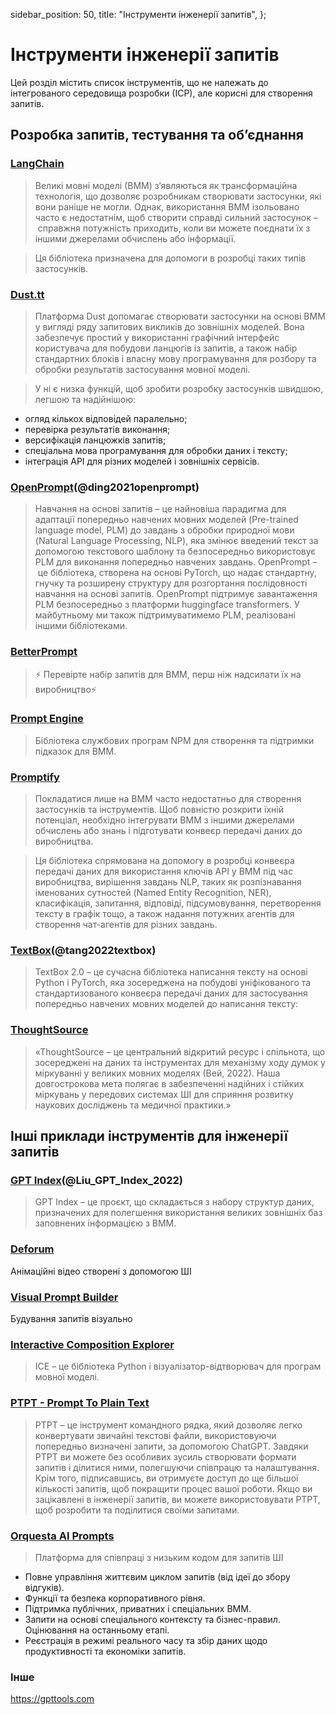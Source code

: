   sidebar_position: 50,
  title: "Інструменти інженерії запитів",
};

# Інструменти інженерії запитів

Цей розділ містить список інструментів, що не належать до інтегрованого середовища розробки (ІСР), але корисні для створення запитів.

## Розробка запитів, тестування та об’єднання

### [LangChain](https://github.com/hwchase17/langchain/)

> Великі мовні моделі (ВММ) з’являються як трансформаційна технологія, що дозволяє розробникам створювати застосунки, які вони раніше не могли. Однак, використання ВММ ізольовано часто є недостатнім, щоб створити справді сильний застосунок – справжня потужність приходить, коли ви можете поєднати їх з іншими джерелами обчислень або інформації.

> Ця бібліотека призначена для допомоги в розробці таких типів застосунків.

### [Dust.tt](https://dust.tt)

> Платформа Dust допомагає створювати застосунки на основі ВММ у вигляді ряду запитових викликів до зовнішніх моделей. Вона забезпечує простий у використанні графічний інтерфейс користувача для побудови ланцюгів із запитів, а також набір стандартних блоків і власну мову програмування для розбору та обробки результатів застосування мовної моделі.

> У ні є низка функцій, щоб зробити розробку застосунків швидшою, легшою та надійнішою:

- огляд кількох відповідей паралельно;
- перевірка результатів виконання;
- версифікація ланцюжків запитів;
- спеціальна мова програмування для обробки даних і тексту;
- інтеграція API для різних моделей і зовнішніх сервісів.

### [OpenPrompt](https://thunlp.github.io/OpenPrompt/)(@ding2021openprompt)

> Навчання на основі запитів – це найновіша парадигма для адаптації попередньо навчених мовних моделей (Pre-trained language model, PLM) до завдань з обробки природної мови (Natural Language Processing, NLP), яка змінює введений текст за допомогою текстового шаблону та безпосередньо використовує PLM для виконання попередньо навчених завдань. OpenPrompt – це бібліотека, створена на основі PyTorch, що надає стандартну, гнучку та розширену структуру для розгортання послідовності навчання на основі запитів. OpenPrompt підтримує завантаження PLM безпосередньо з платформи huggingface transformers. У майбутньому ми також підтримуватимемо PLM, реалізовані іншими бібліотеками.

### [BetterPrompt](https://github.com/stjordanis/betterprompt)

> ⚡ Перевірте набір запитів для ВММ, перш ніж надсилати їх на виробництво⚡

### [Prompt Engine](https://github.com/microsoft/prompt-engine)

> Бібліотека службових програм NPM для створення та підтримки підказок для ВММ.

### [Promptify](https://github.com/promptslab/Promptify)

> Покладатися лише на ВММ часто недостатньо для створення застосунків та інструментів. Щоб повністю розкрити їхній потенціал, необхідно інтегрувати ВММ з іншими джерелами обчислень або знань і підготувати конвеєр передачі даних до виробництва.

> Ця бібліотека спрямована на допомогу в розробці конвеєра передачі даних для використання ключів API у ВММ під час виробництва, вирішення завдань NLP, таких як розпізнавання іменованих сутностей (Named Entity Recognition, NER), класифікація, запитання, відповіді, підсумовування, перетворення тексту в графік тощо, а також надання потужних агентів для створення чат-агентів для різних завдань.

### [TextBox](https://github.com/RUCAIBox/TextBox)(@tang2022textbox)

> TextBox 2.0 – це сучасна бібліотека написання тексту на основі Python і PyTorch, яка зосереджена на побудові уніфікованого та стандартизованого конвеєра передачі даних для застосування попередньо навчених мовних моделей до написання тексту:

### [ThoughtSource](https://github.com/OpenBioLink/ThoughtSource)

> «ThoughtSource – це центральний відкритий ресурс і спільнота, що зосереджені на даних та інструментах для механізму ходу думок у міркуванні у великих мовних моделях (Вей, 2022). Наша довгострокова мета полягає в забезпеченні надійних і стійких міркувань у передових системах ШІ для сприяння розвитку наукових досліджень та медичної практики.»

## Інші приклади інструментів для інженерії запитів

### [GPT Index](https://gpt-index.readthedocs.io/en/latest/)(@Liu_GPT_Index_2022)

> GPT Index – це проєкт, що складається з набору структур даних, призначених для полегшення використання великих зовнішніх баз заповнених інформацією з ВММ.

### [Deforum](https://github.com/HelixNGC7293/DeforumStableDiffusionLocal)

Анімаційні відео створені з допомогою ШІ

### [Visual Prompt Builder](https://tools.saxifrage.xyz/prompt)

Будування запитів візуально

### [Interactive Composition Explorer](https://github.com/oughtinc/ice)

> ICE – це бібліотека Python і візуалізатор-відтворювач для програм мовної моделі.

### [PTPT - Prompt To Plain Text](https://github.com/LeslieLeung/PTPT)

> PTPT – це інструмент командного рядка, який дозволяє легко конвертувати звичайні текстові файли, використовуючи попередньо визначені запити, за допомогою ChatGPT. Завдяки PTPT ви можете без особливих зусиль створювати формати запитів і ділитися ними, полегшуючи співпрацю та налаштування. Крім того, підписавшись, ви отримуєте доступ до ще більшої кількості запитів, щоб покращити процес вашої роботи. Якщо ви зацікавлені в інженерії запитів, ви можете використовувати PTPT, щоб розробити та поділитися своїми запитами.

### [Orquesta AI Prompts](https://orquesta.cloud/platform/ai-llm-prompts)

> Платформа для співпраці з низьким кодом для запитів ШІ

- Повне управління життєвим циклом запитів (від ідеї до збору відгуків).
- Функції та безпека корпоративного рівня.
- Підтримка публічних, приватних і спеціальних ВММ.
- Запити на основі спеціального контексту та бізнес-правил. Оцінювання на останньому етапі.
- Реєстрація в режимі реального часу та збір даних щодо продуктивності та економіки запитів.

### Інше

https://gpttools.com
